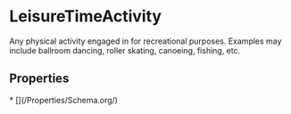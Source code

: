 # LeisureTimeActivity

Any physical activity engaged in for recreational purposes. Examples may include ballroom dancing, roller skating, canoeing, fishing, etc.

## Properties

<Grid>
* [](/Properties/Schema.org/)

</Grid>

